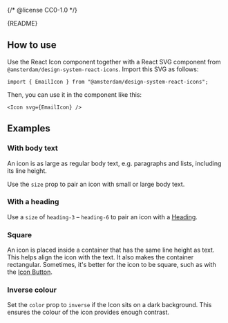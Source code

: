 {/* @license CC0-1.0 */}


<Meta of={IconStories} />

<StatusBadge description="The set of available icon names and the component API will change." />

<Markdown>{README}</Markdown>

## How to use

Use the React Icon component together with a React SVG component from `@amsterdam/design-system-react-icons`.
Import this SVG as follows:

```tsx
import { EmailIcon } from "@amsterdam/design-system-react-icons";
```

Then, you can use it in the component like this:

```tsx
<Icon svg={EmailIcon} />
```

<Primary />

<Controls />

## Examples

### With body text

An icon is as large as regular body text, e.g. paragraphs and lists, including its line height.

<Canvas of={IconStories.WithBodyText} />

Use the `size` prop to pair an icon with small or large body text.

<Canvas of={IconStories.WithSmallBodyText} />

<Canvas of={IconStories.WithLargeBodyText} />

### With a heading

Use a `size` of `heading-3` – `heading-6` to pair an icon with a [Heading](/docs/components-text-heading--docs).

<Canvas of={IconStories.WithHeading3} />

<Canvas of={IconStories.WithHeading4} />

<Canvas of={IconStories.WithHeading5} />

<Canvas of={IconStories.WithHeading6} />

### Square

An icon is placed inside a container that has the same line height as text.
This helps align the icon with the text.
It also makes the container rectangular.
Sometimes, it's better for the icon to be square, such as with the [Icon Button](/docs/components-buttons-icon-button--docs).

<Canvas of={IconStories.Square} />

### Inverse colour

Set the `color` prop to `inverse` if the Icon sits on a dark background.
This ensures the colour of the icon provides enough contrast.

<Canvas of={IconStories.InverseColour} />
